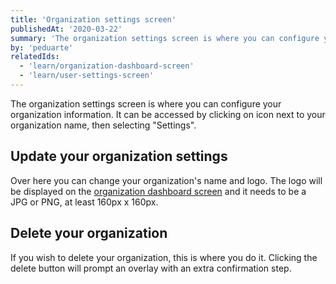```yaml
---
title: 'Organization settings screen'
publishedAt: '2020-03-22'
summary: 'The organization settings screen is where you can configure your organization information.'
by: 'peduarte'
relatedIds:
  - 'learn/organization-dashboard-screen'
  - 'learn/user-settings-screen'
---
```



The organization settings screen is where you can configure your organization information.
It can be accessed by clicking on <Icon><ChevronDownIcon/></Icon> icon next to your organization name, then selecting "Settings".

<ProductImage src={hero} />

## Update your organization settings

Over here you can change your organization's name and logo. The logo will be displayed on the [organization dashboard screen](/learn/organization-dashboard-screen) and it needs to be a JPG or PNG, at least 160px x 160px.

<ProductImage src={settings} />

## Delete your organization

If you wish to delete your organization, this is where you do it. Clicking the delete button will prompt an overlay with an extra confirmation step.

<ProductImage src={dangerZone} />
